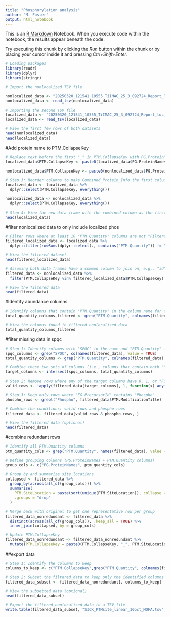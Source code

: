 ---
title: "Phosphorylation analysis"
author: "M. Foster"
output: html_notebook
---

This is an [R Markdown](http://rmarkdown.rstudio.com) Notebook. When you execute code within the notebook, the results appear beneath the code. 

Try executing this chunk by clicking the *Run* button within the chunk or by placing your cursor inside it and pressing *Ctrl+Shift+Enter*. 

```{r}
# Loading packages
library(readr)
library(dplyr)
library(stringr)

# Import the nonlocalized TSV file

nonlocalized_data <- "20250320_121541_10555_TiIMAC_25_3_092724_Report_linear_noloc_order.tsv"
nonlocalized_data <- read_tsv(nonlocalized_data)

# Importing the second TSV file
localized_data <- "20250320_121541_10555_TiIMAC_25_3_092724_Report_loc_linear_order.tsv"
localized_data <- read_tsv(localized_data)

# View the first few rows of both datasets
head(nonlocalized_data)
head(localized_data)
```

#Add protein name to PTM.CollapseKey

```{r}

# Replace text before the first "_" in PTM.CollapseKey with PG.ProteinNames
localized_data$PTM.CollapseKey <- paste0(localized_data$PG.ProteinNames, "_", str_extract(localized_data$PTM.CollapseKey, "(?<=_).*"))

nonlocalized_data$PTM.CollapseKey <- paste0(nonlocalized_data$PG.ProteinNames, "_", str_extract(nonlocalized_data$PTM.CollapseKey, "(?<=_).*"))

# Step 3: Reorder columns to make Combined_Protein_Info the first column
localized_data <- localized_data %>%
  dplyr::select(PTM.CollapseKey, everything())

nonlocalized_data <- nonlocalized_data %>%
  dplyr::select(PTM.CollapseKey, everything())

# Step 4: View the new data frame with the combined column as the first column
head(localized_data)
```

#filter nonlocalized data to only include localized phos

```{r}
# Filter rows where at least 10 "PTM.Quantity" columns are not "Filtered"
filtered_localized_data <- localized_data %>%
  dplyr::filter(rowSums(dplyr::select(., contains("PTM.Quantity")) != "Filtered", na.rm = TRUE) >= 10)

# View the filtered dataset
head(filtered_localized_data)

# Assuming both data frames have a common column to join on, e.g., "id"
filtered_data <- nonlocalized_data %>%
  filter(PTM.CollapseKey %in% filtered_localized_data$PTM.CollapseKey)

# View the filtered data
head(filtered_data)
```

#Identify abundance columns

```{r}

# Identify columns that contain "PTM.Quantity" in the column name for filtered_nonlocalized_data
total_quantity_columns_filtered <- grep("PTM.Quantity", colnames(filtered_data), value = TRUE)

# View the columns found in filtered_nonlocalized_data
total_quantity_columns_filtered

```

#filter missing data in spqc

```{r}
# Step 1: Identify columns with "SPQC" in the name and "PTM.Quantity" in the header
spqc_columns <- grep("SPQC", colnames(filtered_data), value = TRUE)
total_quantity_columns <- grep("PTM.Quantity", colnames(filtered_data), value = TRUE)

# Combine these two sets of columns (i.e., columns that contain both "SPQC" and "PTM.Quantity")
target_columns <- intersect(spqc_columns, total_quantity_columns)

# Step 2: Remove rows where any of the target columns have 0, 1, or "Filtered"
valid_rows <- !apply(filtered_data[target_columns], 1, function(x) any(x %in% c(0, 1, "Filtered")))

# Step 3: Keep only rows where "EG.PrecursorId" contains "Phospho"
phospho_rows <- grepl("Phospho", filtered_data$PTM.ModificationTitle)

# Combine the conditions: valid rows and phospho rows
filtered_data <- filtered_data[valid_rows & phospho_rows, ]

# View the filtered data (optional)
head(filtered_data)
```

#combine redundant rows

```{r}

# Identify all PTM.Quantity columns
ptm_quantity_cols <- grep("PTM.Quantity", names(filtered_data), value = TRUE)

# Define grouping columns (PG.ProteinNames + PTM.Quantity columns)
group_cols <- c("PG.ProteinNames", ptm_quantity_cols)

# Group by and summarize site locations
collapsed <- filtered_data %>%
  group_by(across(all_of(group_cols))) %>%
  summarise(
    PTM.SiteLocation = paste(sort(unique(PTM.SiteLocation)), collapse = ";"),
    .groups = "drop"
  )

# Merge back with original to get one representative row per group
filtered_data_nonredundant <- filtered_data %>%
  distinct(across(all_of(group_cols)), .keep_all = TRUE) %>%
  inner_join(collapsed, by = group_cols)

# Update PTM.CollapseKey
filtered_data_nonredundant <- filtered_data_nonredundant %>%
  mutate(PTM.CollapseKey = paste0(PTM.CollapseKey, "_", PTM.SiteLocation.y))

```

##export data

```{r}
# Step 1: Identify the columns to keep
columns_to_keep <- c("PTM.CollapseKey",grep("PTM.Quantity", colnames(filtered_data_nonredundant), value = TRUE))

# Step 2: Subset the filtered_data to keep only the identified columns
filtered_data_subset <- filtered_data_nonredundant[, columns_to_keep]

# View the subsetted data (optional)
head(filtered_data_subset)

# Export the filtered_nonlocalized_data to a TSV file
write.table(filtered_data_subset, "SICK_PTMsite_linear_10pct_MOFA.tsv", sep = "\t", row.names = FALSE, quote = FALSE)
```
